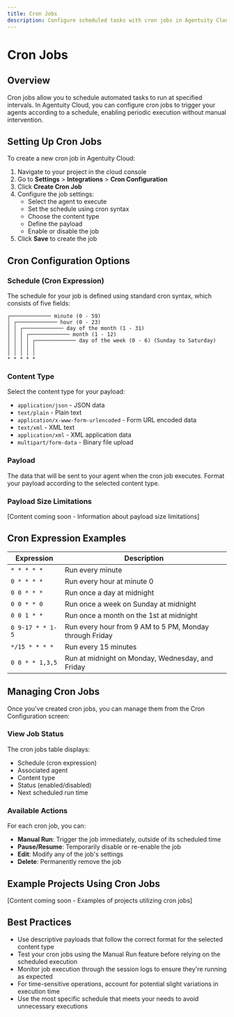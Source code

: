 ```yaml
---
title: Cron Jobs
description: Configure scheduled tasks with cron jobs in Agentuity Cloud
---
```


# Cron Jobs

## Overview

Cron jobs allow you to schedule automated tasks to run at specified intervals. In Agentuity Cloud, you can configure cron jobs to trigger your agents according to a schedule, enabling periodic execution without manual intervention.

## Setting Up Cron Jobs

To create a new cron job in Agentuity Cloud:

1. Navigate to your project in the cloud console
2. Go to **Settings** > **Integrations** > **Cron Configuration**
3. Click **Create Cron Job**
4. Configure the job settings:
   - Select the agent to execute
   - Set the schedule using cron syntax
   - Choose the content type
   - Define the payload
   - Enable or disable the job
5. Click **Save** to create the job

## Cron Configuration Options

### Schedule (Cron Expression)

The schedule for your job is defined using standard cron syntax, which consists of five fields:

```
┌───────────── minute (0 - 59)
│ ┌───────────── hour (0 - 23)
│ │ ┌───────────── day of the month (1 - 31)
│ │ │ ┌───────────── month (1 - 12)
│ │ │ │ ┌───────────── day of the week (0 - 6) (Sunday to Saturday)
│ │ │ │ │
│ │ │ │ │
* * * * *
```

### Content Type

Select the content type for your payload:

- `application/json` - JSON data
- `text/plain` - Plain text
- `application/x-www-form-urlencoded` - Form URL encoded data
- `text/xml` - XML text
- `application/xml` - XML application data
- `multipart/form-data` - Binary file upload

### Payload

The data that will be sent to your agent when the cron job executes. Format your payload according to the selected content type.

### Payload Size Limitations

[Content coming soon - Information about payload size limitations]

## Cron Expression Examples

| Expression | Description |
|------------|-------------|
| `* * * * *` | Run every minute |
| `0 * * * *` | Run every hour at minute 0 |
| `0 0 * * *` | Run once a day at midnight |
| `0 0 * * 0` | Run once a week on Sunday at midnight |
| `0 0 1 * *` | Run once a month on the 1st at midnight |
| `0 9-17 * * 1-5` | Run every hour from 9 AM to 5 PM, Monday through Friday |
| `*/15 * * * *` | Run every 15 minutes |
| `0 0 * * 1,3,5` | Run at midnight on Monday, Wednesday, and Friday |

## Managing Cron Jobs

Once you've created cron jobs, you can manage them from the Cron Configuration screen:

### View Job Status

The cron jobs table displays:
- Schedule (cron expression)
- Associated agent
- Content type
- Status (enabled/disabled)
- Next scheduled run time

### Available Actions

For each cron job, you can:

- **Manual Run**: Trigger the job immediately, outside of its scheduled time
- **Pause/Resume**: Temporarily disable or re-enable the job
- **Edit**: Modify any of the job's settings
- **Delete**: Permanently remove the job

## Example Projects Using Cron Jobs

[Content coming soon - Examples of projects utilizing cron jobs]

## Best Practices

- Use descriptive payloads that follow the correct format for the selected content type
- Test your cron jobs using the Manual Run feature before relying on the scheduled execution
- Monitor job execution through the session logs to ensure they're running as expected
- For time-sensitive operations, account for potential slight variations in execution time
- Use the most specific schedule that meets your needs to avoid unnecessary executions
